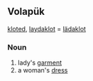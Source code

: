 ==Volapük==
[[kloted]], [[laydaklot]] = [[lädaklot]]

===Noun===
{{infl|vo|noun}}

# lady's [[garment]]
# a woman's [[dress]]
